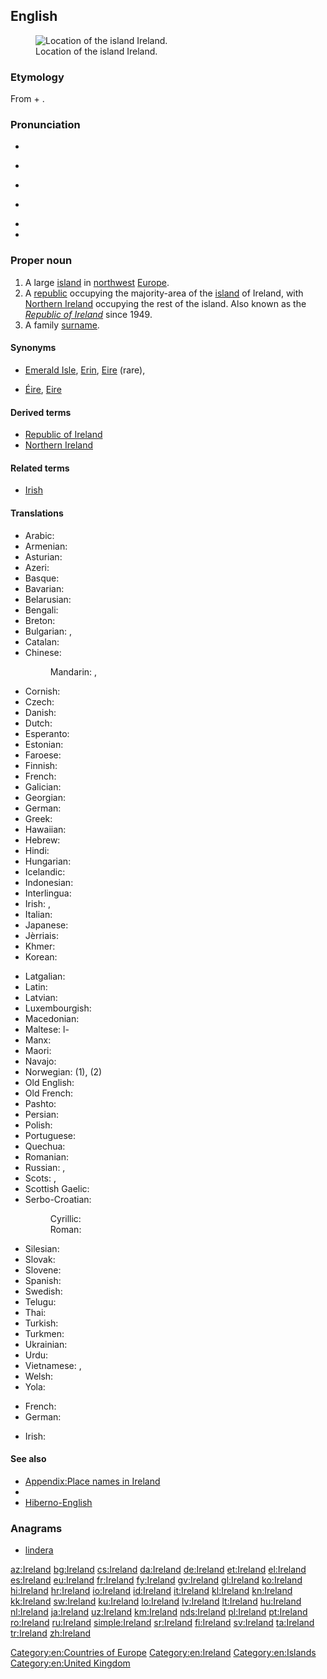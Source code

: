 ==English==
{{wikipedia}}
[[Image:LocationIslandIreland.png|thumb|Location of the island Ireland.]]

===Etymology===
From {{etyl|ga|en}} {{term|Éire|lang=ga}} + {{term|land}}.

===Pronunciation===
* {{IPA|/ˈaɪə(ɹ)lənd/|lang=en}}
* {{a|Ireland}} {{IPA|[ˈaːɹlənd]|[ˈaɪɹlənd]|lang=en}}
* {{a|UK}} {{IPA|[ˈaɪə(ɹ)lənd]|lang=en}}
* {{a|GenAm}} {{IPA|[ˈaɪɚɫɪ̈nd]|lang=en}}
* {{audio|en-us-Ireland.ogg|Audio (US)|lang=en}}
* {{rhymes|aɪə(ɹ)lənd|lang=en}}

===Proper noun===
{{en-proper noun}}

# A large [[island]] in [[northwest]] [[Europe]].
# A [[republic]] occupying the majority-area of the [[island]] of Ireland, with [[Northern Ireland]] occupying the rest of the island. Also known as the ''[[Republic of Ireland]]'' since 1949.
# A family [[surname]].

====Synonyms====
* {{sense|island}} [[Emerald Isle]], [[Erin]], [[Eire]] (rare), {{l/en|Wolfland}} {{qual|obsolete nickname}}
* {{sense|both}} [[Éire]], [[Eire]]

====Derived terms====
* [[Republic of Ireland]]
* [[Northern Ireland]]

====Related terms====
* [[Irish]]

====Translations====
{{trans-top|large island in Europe}}
* Arabic: {{t|ar|أيرلندا|f|tr='ayrlanda}}
* Armenian: {{t|hy|Իռլանդիա|tr=Iṙlandia}}
* Asturian: {{t+|ast|Irlanda}}
* Azeri: {{t+|az|İrlandiya}}
* Basque: {{t+|eu|Irlanda}}
* Bavarian: {{t|bar|Irlãnd}}
* Belarusian: {{t|be|Ірландыя|f|tr=Irlándyja}}
* Bengali: {{t|bn|আয়ারল্যান্ড}}
* Breton: {{t+|br|Iwerzhon}}
* Bulgarian: {{t+|bg|Ирландия|f|tr=Irlándija}}, {{t|bg|Ейре|f|tr=Éjre}}
* Catalan: {{t+|ca|Irlanda|f}}
* Chinese:
*: Mandarin: {{t|cmn|愛爾蘭|sc=Hani}}, {{t+|cmn|爱尔兰|tr=Ài'ěrlán|sc=Hani}}
* Cornish: {{t|kw|Iwerdhon}}
* Czech: {{t+|cs|Irsko}}
* Danish: {{t|da|Irland}}
* Dutch: {{t+|nl|Ierland}}
* Esperanto: {{t|eo|Irlando}}
* Estonian: {{t+|et|Iirimaa}}
* Faroese: {{t|fo|Írland}}
* Finnish: {{t+|fi|Irlanti}}
* French: {{t+|fr|Irlande|f}}
* Galician: {{t+|gl|Irlanda}}
* Georgian: {{t|ka|ირლანდია|tr=irlandia|sc=Geor}}
* German: {{t+|de|Irland|n}}
* Greek: {{t+|el|Ιρλανδία|f|tr=Irlandía}}
* Hawaiian: {{t|haw|ʻIlelani}}
* Hebrew: {{t|he|אירלנד|tr=Irland}}
* Hindi: {{t+|hi|आयरलैंड|tr=āyarlaiṇḍ}}
* Hungarian: {{t+|hu|Írország}}
* Icelandic: {{t+|is|Írland|n}}
* Indonesian: {{t|id|Irlandia}}
* Interlingua: {{t|ia|Irlanda}}
* Irish: {{t+|ga|Éire|f}}, {{t|ga|Banba|f}}
* Italian: {{t+|it|Irlanda|f}}
* Japanese: {{t+|ja|アイルランド|tr=Airurando}}
* Jèrriais: {{t|roa-jer|Irlande|f}}
* Khmer: {{t|km|អៀរឡង់|tr=ea long|sc=Khmr}}
* Korean: {{t+|ko|아일랜드|tr=Aillaendeu|sc=Hang}}
{{trans-mid}}
* Latgalian: {{t|ltg|Eireja|f}}
* Latin: {{t|la|Hibernia}}
* Latvian: {{t+|lv|Īrija|f}}
* Luxembourgish: {{t+|lb|Irland|n}}
* Macedonian: {{t+|mk|Ирска|f|tr=Írska}}
* Maltese: l-{{t|mt|Irlanda}}
* Manx: {{t|gv|Nerin|f}}
* Maori: {{t|mi|Airangi}}
* Navajo: {{t|nv|Bitsiighaʼ Łichííʼí bikéyah}}
* Norwegian: {{t+|no|Irland}} (1), {{t|no|Republikken Irland}} (2)
* Old English: {{t|ang|Írland}}
* Old French: {{t|fro|Irlande|f}}
* Pashto: {{t|ps|آيرلنډ|m|tr=āyrləndd|sc=ps-Arab}}
* Persian: {{t+|fa|ایرلند|tr=’irlánd}}
* Polish: {{t+|pl|Irlandia|f}}
* Portuguese: {{t+|pt|Irlanda|f}}
* Quechua: {{t|qu|Ilanda}}
* Romanian: {{t+|ro|Irlanda|f}}
* Russian: {{t+|ru|Ирландия|f|tr=Irlándija}}, {{qualifier|rare}} {{t|ru|Эйре|f|tr=Éjre}}
* Scots: {{t|sco|Erlan}}, {{t|sco|Airlann}}
* Scottish Gaelic: {{t|gd|Èirinn|f}}
* Serbo-Croatian:
*: Cyrillic: {{t|sh|Ирска|f|sc=Cyrl}}
*: Roman: {{t+|sh|Irska|f}}
* Silesian: {{t|szl|Irlandyjo|f}}
* Slovak: {{t|sk|Írsko|n}}
* Slovene: {{t|sl|Írska|f}}
* Spanish: {{t+|es|Irlanda|f}}
* Swedish: {{t+|sv|Irland|n}}
* Telugu: {{t+|te|ఐర్లాండ్}}
* Thai: {{t+|th|ไอร์แลนด์|tr=ai-laen}}
* Turkish: {{t+|tr|İrlanda}}
* Turkmen: {{t|tk|Irlandiýa}}
* Ukrainian: {{t+|uk|Ірландія|f|tr=Irlándija}}
* Urdu: {{t|ur|آئرلینڈ|tr=āyarlaiṇḍ}}
* Vietnamese: {{t|vi|Ireland}}, {{t+|vi|Ái Nhĩ Lan}}
* Welsh: {{t+|cy|Iwerddon|f}}
* Yola: {{t|yol|Irelonde}}
{{trans-bottom}}

{{trans-top-also|the republic of Ireland|Republic of Ireland}}
* French: {{t+|fr|Irlande}}
* German: {{t+|de|Irland}}
{{trans-mid}}
* Irish: {{t+|ga|Éire}}
{{trans-bottom}}

====See also====
* [[Appendix:Place names in Ireland]]
* {{list:countries of Europe/en}}
* [[Hiberno-English]]

===Anagrams===
* [[lindera#English|lindera]]

[[Category:en:Countries of Europe]]
[[Category:en:Ireland]]
[[Category:en:Islands]]
[[Category:en:United Kingdom]]

[[az:Ireland]]
[[bg:Ireland]]
[[cs:Ireland]]
[[da:Ireland]]
[[de:Ireland]]
[[et:Ireland]]
[[el:Ireland]]
[[es:Ireland]]
[[eu:Ireland]]
[[fr:Ireland]]
[[fy:Ireland]]
[[gv:Ireland]]
[[gl:Ireland]]
[[ko:Ireland]]
[[hi:Ireland]]
[[hr:Ireland]]
[[io:Ireland]]
[[id:Ireland]]
[[it:Ireland]]
[[kl:Ireland]]
[[kn:Ireland]]
[[kk:Ireland]]
[[sw:Ireland]]
[[ku:Ireland]]
[[lo:Ireland]]
[[lv:Ireland]]
[[lt:Ireland]]
[[hu:Ireland]]
[[nl:Ireland]]
[[ja:Ireland]]
[[uz:Ireland]]
[[km:Ireland]]
[[nds:Ireland]]
[[pl:Ireland]]
[[pt:Ireland]]
[[ro:Ireland]]
[[ru:Ireland]]
[[simple:Ireland]]
[[sr:Ireland]]
[[fi:Ireland]]
[[sv:Ireland]]
[[ta:Ireland]]
[[tr:Ireland]]
[[zh:Ireland]]